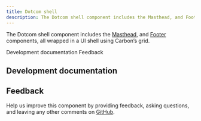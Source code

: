 ```yaml
---
title: Dotcom shell
description: The Dotcom shell component includes the Masthead, and Footer components, all wrapped in a UI shell using Carbon’s grid.
---
```



<PageDescription>

The Dotcom shell component includes the [Masthead](./../masthead), and [Footer](./../footer) components, all wrapped in a UI shell using Carbon’s grid.

</PageDescription>

<AnchorLinks>

<AnchorLink>Development documentation</AnchorLink>
<AnchorLink>Feedback</AnchorLink>

</AnchorLinks>

## Development documentation

<ComponentStatus name="Dotcom Shell" type="ui" />

## Feedback

Help us improve this component by providing feedback, asking questions, and leaving any other comments on [GitHub](https://github.com/carbon-design-system/carbon-for-ibm-dotcom).
